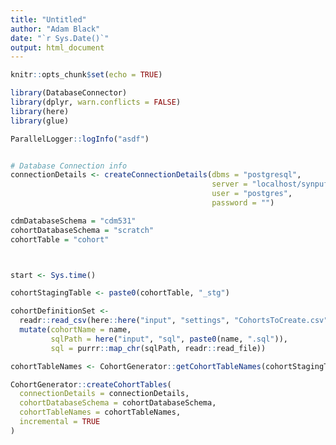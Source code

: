 ```yaml
---
title: "Untitled"
author: "Adam Black"
date: "`r Sys.Date()`"
output: html_document
---
```


```r
knitr::opts_chunk$set(echo = TRUE)
```

```r

library(DatabaseConnector)
library(dplyr, warn.conflicts = FALSE)
library(here)
library(glue)

ParallelLogger::logInfo("asdf")


# Database Connection info
connectionDetails <- createConnectionDetails(dbms = "postgresql",
                                             server = "localhost/synpuf100k",
                                             user = "postgres",
                                             password = "")

cdmDatabaseSchema = "cdm531"
cohortDatabaseSchema = "scratch"
cohortTable = "cohort"



start <- Sys.time()

cohortStagingTable <- paste0(cohortTable, "_stg")

cohortDefinitionSet <- 
  readr::read_csv(here::here("input", "settings", "CohortsToCreate.csv"), show_col_types = FALSE) %>% 
  mutate(cohortName = name,
         sqlPath = here("input", "sql", paste0(name, ".sql")),
         sql = purrr::map_chr(sqlPath, readr::read_file))

cohortTableNames <- CohortGenerator::getCohortTableNames(cohortStagingTable)

CohortGenerator::createCohortTables(
  connectionDetails = connectionDetails,
  cohortDatabaseSchema = cohortDatabaseSchema,
  cohortTableNames = cohortTableNames,
  incremental = TRUE
)




```

